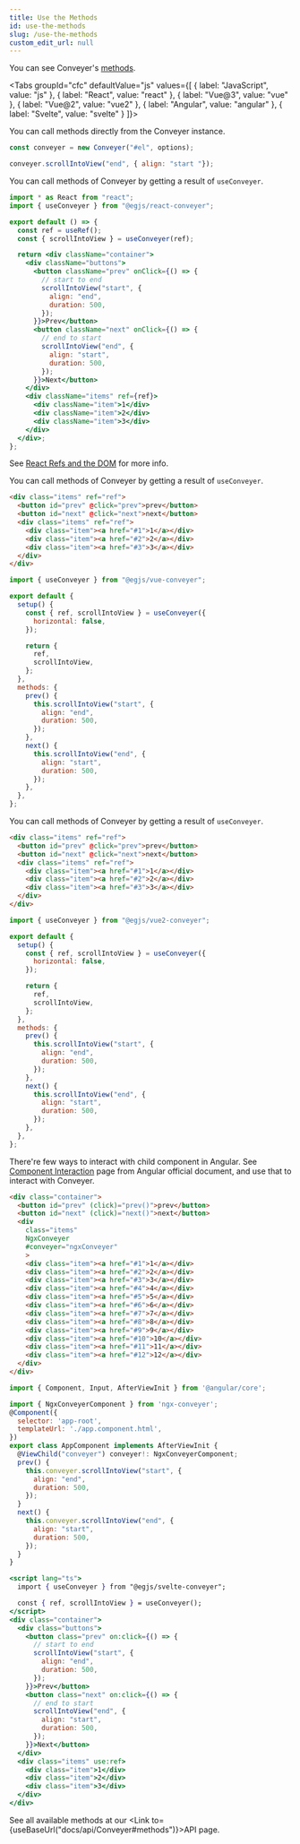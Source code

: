 ```yaml
---
title: Use the Methods
id: use-the-methods
slug: /use-the-methods
custom_edit_url: null
---
```




You can see Conveyer's [methods](/docs/api/Conveyer#methods).

<Tabs
  groupId="cfc"
  defaultValue="js"
  values={[
    { label: "JavaScript", value: "js" },
    { label: "React", value: "react" },
    { label: "Vue@3", value: "vue" },
    { label: "Vue@2", value: "vue2" },
    { label: "Angular", value: "angular" },
    { label: "Svelte", value: "svelte" }
  ]}>
  <TabItem value="js">

You can call methods directly from the Conveyer instance.

```js
const conveyer = new Conveyer("#el", options);

conveyer.scrollIntoView("end", { align: "start "});
```

  </TabItem>
  <TabItem value="react">

You can call methods of Conveyer by getting a result of `useConveyer`.

```jsx
import * as React from "react";
import { useConveyer } from "@egjs/react-conveyer";

export default () => {
  const ref = useRef();
  const { scrollIntoView } = useConveyer(ref);

  return <div className="container">
    <div className="buttons">
      <button className="prev" onClick={() => {
        // start to end
        scrollIntoView("start", {
          align: "end",
          duration: 500,
        });
      }}>Prev</button>
      <button className="next" onClick={() => {
        // end to start
        scrollIntoView("end", {
          align: "start",
          duration: 500,
        });
      }}>Next</button>
    </div>
    <div className="items" ref={ref}>
      <div className="item">1</div>
      <div className="item">2</div>
      <div className="item">3</div>
    </div>
  </div>;
};
```

See [React Refs and the DOM](https://reactjs.org/docs/refs-and-the-dom.html) for more info.

  </TabItem>
  <TabItem value="vue">

You can call methods of Conveyer by getting a result of `useConveyer`.

```html title="<template>"
<div class="items" ref="ref">
  <button id="prev" @click="prev">prev</button>
  <button id="next" @click="next">next</button>
  <div class="items" ref="ref">
    <div class="item"><a href="#1">1</a></div>
    <div class="item"><a href="#2">2</a></div>
    <div class="item"><a href="#3">3</a></div>
  </div>
</div>
```

```js title="<script>"
import { useConveyer } from "@egjs/vue-conveyer";

export default {
  setup() {
    const { ref, scrollIntoView } = useConveyer({
      horizontal: false,
    });

    return {
      ref,
      scrollIntoView,
    };
  },
  methods: {
    prev() {
      this.scrollIntoView("start", {
        align: "end",
        duration: 500,
      });
    },
    next() {
      this.scrollIntoView("end", {
        align: "start",
        duration: 500,
      });
    },
  },
};
```
  </TabItem>
  <TabItem value="vue2">

You can call methods of Conveyer by getting a result of `useConveyer`.

```html title="<template>"
<div class="items" ref="ref">
  <button id="prev" @click="prev">prev</button>
  <button id="next" @click="next">next</button>
  <div class="items" ref="ref">
    <div class="item"><a href="#1">1</a></div>
    <div class="item"><a href="#2">2</a></div>
    <div class="item"><a href="#3">3</a></div>
  </div>
</div>
```

```js title="<script>"
import { useConveyer } from "@egjs/vue2-conveyer";

export default {
  setup() {
    const { ref, scrollIntoView } = useConveyer({
      horizontal: false,
    });

    return {
      ref,
      scrollIntoView,
    };
  },
  methods: {
    prev() {
      this.scrollIntoView("start", {
        align: "end",
        duration: 500,
      });
    },
    next() {
      this.scrollIntoView("end", {
        align: "start",
        duration: 500,
      });
    },
  },
};
```
  </TabItem>
  <TabItem value="angular">

There're few ways to interact with child component in Angular.
See [Component Interaction](https://angular.io/guide/component-interaction#parent-interacts-with-child-via-local-variable) page from Angular official document, and use that to interact with Conveyer.

```html title="app.component.html"
<div class="container">
  <button id="prev" (click)="prev()">prev</button>
  <button id="next" (click)="next()">next</button>
  <div
    class="items"
    NgxConveyer
    #conveyer="ngxConveyer"
    >
    <div class="item"><a href="#1">1</a></div>
    <div class="item"><a href="#2">2</a></div>
    <div class="item"><a href="#3">3</a></div>
    <div class="item"><a href="#4">4</a></div>
    <div class="item"><a href="#5">5</a></div>
    <div class="item"><a href="#6">6</a></div>
    <div class="item"><a href="#7">7</a></div>
    <div class="item"><a href="#8">8</a></div>
    <div class="item"><a href="#9">9</a></div>
    <div class="item"><a href="#10">10</a></div>
    <div class="item"><a href="#11">11</a></div>
    <div class="item"><a href="#12">12</a></div>
  </div>
</div>
```

```js title="app.component.ts"
import { Component, Input, AfterViewInit } from '@angular/core';

import { NgxConveyerComponent } from 'ngx-conveyer';
@Component({
  selector: 'app-root',
  templateUrl: './app.component.html',
})
export class AppComponent implements AfterViewInit {
  @ViewChild("conveyer") conveyer!: NgxConveyerComponent;
  prev() {
    this.conveyer.scrollIntoView("start", {
      align: "end",
      duration: 500,
    });
  }
  next() {
    this.conveyer.scrollIntoView("end", {
      align: "start",
      duration: 500,
    });
  }
}
```

  </TabItem>
  <TabItem value="svelte">

```jsx
<script lang="ts">
  import { useConveyer } from "@egjs/svelte-conveyer";

  const { ref, scrollIntoView } = useConveyer();
</script>
<div class="container">
  <div class="buttons">
    <button class="prev" on:click={() => {
      // start to end
      scrollIntoView("start", {
        align: "end",
        duration: 500,
      });
    }}>Prev</button>
    <button class="next" on:click={() => {
      // end to start
      scrollIntoView("end", {
        align: "start",
        duration: 500,
      });
    }}>Next</button>
  </div>
  <div class="items" use:ref>
    <div class="item">1</div>
    <div class="item">2</div>
    <div class="item">3</div>
  </div>
</div>
```

  </TabItem>
</Tabs>

See all available methods at our <Link to={useBaseUrl("docs/api/Conveyer#methods")}>API</Link> page.
